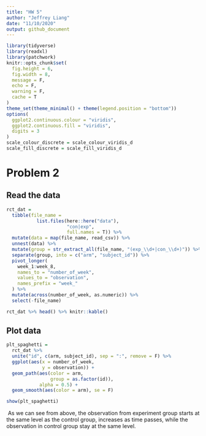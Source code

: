 ```yaml
---
title: "HW 5"
author: "Jeffrey Liang"
date: "11/10/2020"
output: github_document
---
```


```r
library(tidyverse)
library(readxl)
library(patchwork)
knitr::opts_chunk$set(
  fig.height = 6,
  fig.width = 8,
  message = F,
  echo = F,
  warning = F,
  cache = T
)
theme_set(theme_minimal() + theme(legend.position = "bottom"))
options(
  ggplot2.continuous.colour = "viridis",
  ggplot2.continuous.fill = "viridis",
  digits = 3
)
scale_colour_discrete = scale_colour_viridis_d
scale_fill_discrete = scale_fill_viridis_d

```


# Problem 2

## Read the data
```r
rct_dat =
  tibble(file_name =
           list.files(here::here("data"),
                      "con|exp",
                      full.names = T)) %>%
  mutate(data = map(file_name, read_csv)) %>%
  unnest(data) %>%
  mutate(group = str_extract_all(file_name, "(exp_\\d+|con_\\d+)")) %>%
  separate(group, into = c("arm", "subject_id")) %>%
  pivot_longer(
    week_1:week_8,
    names_to = "number_of_week",
    values_to = "observation",
    names_prefix = "week_"
  ) %>%
  mutate(across(number_of_week, as.numeric)) %>%
  select(-file_name)

rct_dat %>% head() %>% knitr::kable()
```


## Plot data
```r
plt_spaghetti =
  rct_dat %>%
  unite("id", c(arm, subject_id), sep = ":", remove = F) %>%
  ggplot(aes(x = number_of_week,
             y = observation)) +
  geom_path(aes(color = arm,
                group = as.factor(id)),
            alpha = 0.5) +
  geom_smooth(aes(color = arm), se = F)

show(plt_spaghetti)
```

\ As we can see from above, the observation from experiment group starts at the same level as the control group, increases as time passes, while the observation in control group stay at the same level.
